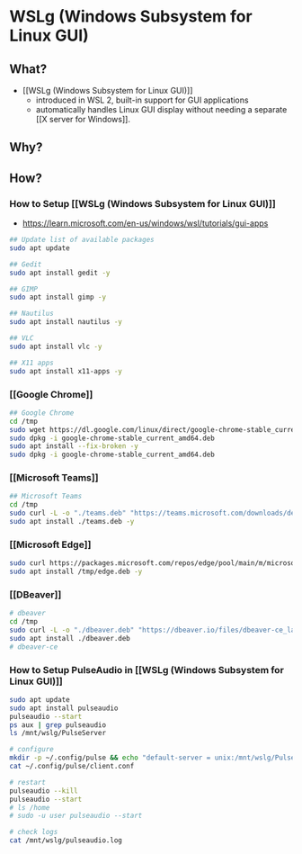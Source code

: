 # WSLg (Windows Subsystem for Linux GUI)


## What?

- [[WSLg (Windows Subsystem for Linux GUI)]]
	- introduced in WSL 2, built-in support for GUI applications
	- automatically handles Linux GUI display without needing a separate [[X server for Windows]].

## Why?

## How?

### How to Setup [[WSLg (Windows Subsystem for Linux GUI)]]

- https://learn.microsoft.com/en-us/windows/wsl/tutorials/gui-apps

```bash
## Update list of available packages
sudo apt update

## Gedit
sudo apt install gedit -y

## GIMP
sudo apt install gimp -y

## Nautilus
sudo apt install nautilus -y

## VLC
sudo apt install vlc -y

## X11 apps
sudo apt install x11-apps -y
```

### [[Google Chrome]]

```bash
## Google Chrome
cd /tmp
sudo wget https://dl.google.com/linux/direct/google-chrome-stable_current_amd64.deb
sudo dpkg -i google-chrome-stable_current_amd64.deb 
sudo apt install --fix-broken -y
sudo dpkg -i google-chrome-stable_current_amd64.deb
```

### [[Microsoft Teams]]

```bash
## Microsoft Teams
cd /tmp
sudo curl -L -o "./teams.deb" "https://teams.microsoft.com/downloads/desktopurl?env=production&plat=linux&arch=x64&download=true&linuxArchiveType=deb"
sudo apt install ./teams.deb -y
```

### [[Microsoft Edge]]

```bash
sudo curl https://packages.microsoft.com/repos/edge/pool/main/m/microsoft-edge-dev/microsoft-edge-dev_118.0.2060.1-1_amd64.deb -o /tmp/edge.deb
sudo apt install /tmp/edge.deb -y
```

### [[DBeaver]]

```bash
# dbeaver
cd /tmp
sudo curl -L -o "./dbeaver.deb" "https://dbeaver.io/files/dbeaver-ce_latest_amd64.deb"
sudo apt install ./dbeaver.deb
# dbeaver-ce
```

### How to Setup PulseAudio in [[WSLg (Windows Subsystem for Linux GUI)]]

```bash
sudo apt update
sudo apt install pulseaudio
pulseaudio --start
ps aux | grep pulseaudio
ls /mnt/wslg/PulseServer

# configure
mkdir -p ~/.config/pulse && echo "default-server = unix:/mnt/wslg/PulseServer" > ~/.config/pulse/client.conf
cat ~/.config/pulse/client.conf

# restart
pulseaudio --kill
pulseaudio --start
# ls /home
# sudo -u user pulseaudio --start

# check logs
cat /mnt/wslg/pulseaudio.log
```
